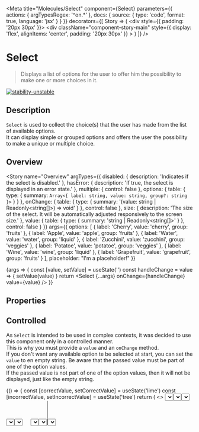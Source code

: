 

<Meta
  title="Molecules/Select"
  component={Select}
  parameters={{
    actions: { argTypesRegex: '^on.*' },
    docs: {
      source: {
        type: 'code',
        format: true,
        language: 'jsx'
      }
    }
  }}
  decorators={[
    Story => (
      <ThemeProvider>
        <div style={{ padding: '20px 30px' }}>
          <ThemeSwitcher />
        </div>
        <div
          className="component-story-main"
          style={{
            display: 'flex',
            alignItems: 'center',
            padding: '20px 30px'
          }}
        >
          <Story />
        </div>
      </ThemeProvider>
    )
  ]}
/>

# Select

> Displays a list of options for the user to offer him the possibility to make one or more choices in it.

[![stability-unstable](https://img.shields.io/badge/stability-unstable-yellow.svg)](https://github.com/emersion/stability-badges#unstable)

## Description

`Select` is used to collect the choice(s) that the user has made from the list of available options.  
It can display simple or grouped options and offers the user the possibility to make a unique or multiple choice.

## Overview

<Story
  name="Overview"
  argTypes={{
    disabled: {
      description: 'Indicates if the select is disabled.'
    },
    hasError: {
      description: 'If true, the select is displayed in an error state.'
    },
    multiple: {
      control: false
    },
    options: {
      table: {
        type: {
          summary: `Array<{ label: string, value: string, group?: string }>`
        }
      }
    },
    onChange: {
      table: {
        type: {
          summary: '(value: string | Readonly<string[]>) => void'
        }
      },
      control: false
    },
    size: {
      description:
        'The size of the select. It will be automatically adjusted responsively to the screen size.'
    },
    value: {
      table: {
        type: {
          summary: 'string | Readonly<string[]>'
        }
      },
      control: false
    }
  }}
  args={{
    options: [
      { label: 'Cherry', value: 'cherry', group: 'fruits' },
      { label: 'Apple', value: 'apple', group: 'fruits' },
      { label: 'Water', value: 'water', group: 'liquid' },
      { label: 'Zucchini', value: 'zucchini', group: 'veggies' },
      { label: 'Potatoe', value: 'potatoe', group: 'veggies' },
      { label: 'Wine', value: 'wine', group: 'liquid' },
      { label: 'Grapefruit', value: 'grapefruit', group: 'fruits' }
    ],
    placeholder: "I'm a placeholder!"
  }}
>
  {args => {
    const [value, setValue] = useState('')
    const handleChange = value => {
      setValue(value)
    }
    return <Select {...args} onChange={handleChange} value={value} />
  }}
</Story>

## Properties

<ArgsTable story="Overview" />

## Controlled

As `Select` is intended to be used in complex contexts, it was decided to use this component only in a controlled manner.  
This is why you must provide a `value` and an `onChange` method.  
If you don't want any available option te be selected at start, you can set the `value` to en empty string.
Be aware that the passed value must be part of one of the option values.  
If the passed value is not part of one of the option values, then it will not be displayed, just like the empty string.

<Canvas className="select-canvas">
  <Story name="Controlled">
    {() => {
      const [correctValue, setCorrectValue] = useState('lime')
      const [incorrectValue, setIncorrectValue] = useState('tree')
      return (
        <>
          <Select
            helperText="The past value 'lime' is one of the options."
            size="x-large"
            value={correctValue}
            onChange={setCorrectValue}
            options={[
              { label: 'Apple', value: 'apple' },
              { label: 'Lime', value: 'lime' }
            ]}
          />
          <Select
            helperText="The past value 'tree' is not part of the options."
            size="x-large"
            value={incorrectValue}
            onChange={setIncorrectValue}
            options={[
              { label: 'Orange', value: 'orange' },
              { label: 'Banana', value: 'banana' }
            ]}
          />
        </>
      )
    }}
  </Story>
</Canvas>

## Options

A list of options of `SelectOption` type must be provided in order to use `Select`.  
The options list must be provided in the order you want them to appear and must follow a certain formalism:

```ts
type SelectOption = {
  readonly label: string // text displayed in select
  readonly value: string // value selected by the user
  readonly group?: string // optional property that allows to group some options according to their belonging to a group
}
```

Here is an example of the 3 cases concerning the option lists:

- a list composed of options without groups
- a list composed of options with groups
- a mixed list composed of options with and without groups

<Canvas className="select-canvas">
  <Story name="Options">
    {() => {
      const [value1, setValue1] = useState('')
      const [value2, setValue2] = useState('')
      const [value3, setValue3] = useState('')
      return (
        <>
          <Select
            fullWidth
            onChange={setValue1}
            options={[
              { label: 'Tomatoe', value: 'tomatoe' },
              { label: 'Bread', value: 'bread' },
              { label: 'Lime', value: 'lime' },
              { label: 'Banana', value: 'banana' }
            ]}
            placeholder="I am containing options without groups"
            value={value1}
          />
          <Select
            fullWidth
            onChange={setValue2}
            options={[
              { label: 'Tomatoe', value: 'tomatoe', group: 'Fruits' },
              { label: 'Bread', value: 'bread', group: 'Sides' },
              { label: 'Lime', value: 'lime', group: 'Fruits' },
              { label: 'Potatoe', value: 'potatoe', group: 'Vegetables' }
            ]}
            placeholder="I am containing options with groups"
            value={value2}
          />
          <Select
            fullWidth
            onChange={setValue3}
            options={[
              { label: 'Tomatoe', value: 'tomatoe' },
              { label: 'Bread', value: 'bread', group: 'Sides' },
              { label: 'Lime', value: 'lime', group: 'Fruits' },
              { label: 'Potatoe', value: 'potatoe' }
            ]}
            placeholder="I am containing options with &amp; without groups"
            value={value3}
          />
        </>
      )
    }}
  </Story>
</Canvas>

We provide you with two alphabetical sorting methods, to help you present the options, that you can import from `@okp4/ui`:

- `getOptionsAscendingSorted` : groups (if any) will be sorted alphabetically in **ascending** order, as well as the options belonging to its groups.
- `getOptionsDescendingSorted`: groups (if any) will be sorted alphabetically in **descending** order, as well as the options belonging to its groups.

##### **`example.tsx`**

```tsx
import { useState } from 'react'
import { getOptionsAscendingSorted, getOptionsDescendingSorted, Select } from '@okp4/ui'
import type { UseState } from '@okp4/ui'

export const MyExampleComponent: React.FC = () => {
  const [value1, setValue1]: UseState<string | <string[]>> = useState('')
  const [value2, setValue2]: UseState<string | <string[]>> = useState('')
  const [value3, setValue3]: UseState<string | <string[]>> = useState('')

  const options = [
    { label: 'Bread', value: 'bread', group: 'Sides' },
    { label: 'Tomatoe', value: 'tomatoe', group: 'Fruits' },
    { label: 'Water', value: 'water' },
    { label: 'Potatoe', value: 'potatoe', group: 'Vegetables' },
    { label: 'Sauce', value: 'sauce' },
    { label: 'Apricot', value: 'apricot', group: 'Fruits' },
    { label: 'Lime', value: 'lime', group: 'Fruits' }
  ]

  return (
    <div>
      <Select
        onChange={setValue1}
        options={options}
        placeholder="I am containing unsorted options"
        value={value1}
      />
      <Select
        onChange={setValue2}
        options={getOptionsAscendingSorted(options)}
        placeholder="I am containing ascending sorted options"
        value={value2}
      />
      <Select
        onChange={setValue3}
        options={getOptionsDescendingSorted(options)}
        placeholder="I am containing descending sorted options"
        value={value3}
      />
    </div>
  )
}
```

## Disabled

`Select` can be disabled by setting the `disabled` property to `true`.  
It is then impossible to enter a value or to open the menu, and the value should not be submitted to its parent.

<Canvas className="select-canvas">
  <Story name="Disabled">
    {() => {
      const [value, setValue] = useState('')
      return (
        <Select
          disabled
          onChange={setValue}
          options={[
            { label: 'Apple', value: 'apple' },
            { label: 'Banana', value: 'banana' }
          ]}
          placeholder="I am disabled"
          value={value}
        />
      )
    }}
  </Story>
</Canvas>

## Error state

If `hasError` property is set to true, `Select` will be displayed with an error semantic color.  
In addition, the helperText property can be set to display an error message below `Select`.

<Canvas className="select-canvas">
  <Story name="Error state">
    {() => {
      const [value, setValue] = useState('')
      const handleChange = value => {
        setValue(value)
      }
      return (
        <Select
          hasError
          helperText="Error message."
          onChange={handleChange}
          options={[
            { label: 'Apple', value: 'apple' },
            { label: 'Mango', value: 'mango,' }
          ]}
          placeholder="I think I may have an error !"
          size="medium"
          value={value}
        />
      )
    }}
  </Story>
</Canvas>

## FullWidth

`Select` can take 100% width if the `fullWidth` property is set to true.

<Canvas className="select-canvas">
  <Story name="FullWidth">
    {() => {
      const [value, setValue] = useState('')
      const handleChange = value => {
        setValue(value)
      }
      return (
        <Select
          fullWidth
          placeholder="I am in 100% width"
          onChange={handleChange}
          options={[
            { label: 'Apple', value: 'apple' },
            { label: 'Apricot', value: 'Apricot' }
          ]}
          value={value}
        />
      )
    }}
  </Story>
</Canvas>

## Multiple

The optional `multiple` property allows the user to choose several values from a list of options. It is set to `false` by default.  
The list of selected options is displayed in alphabetical order.

<Canvas className="select-canvas">
  <Story name="Multiple">
    {() => {
      const [values, setValues] = useState(['lime', 'apple'])
      const handleChange = selectedOptions => {
        setValues(selectedOptions)
      }
      return (
        <Select
          multiple
          onChange={handleChange}
          options={[
            { label: 'Lime', value: 'lime' },
            { label: 'Apple', value: 'apple' },
            { label: 'Pear', value: 'pear' }
          ]}
          placeholder="I am multiple"
          value={values}
        />
      )
    }}
  </Story>
</Canvas>

## Sizes

Size options are `x-small`, `small`, `medium`, `large`, `x-large` and will be automatically adjusted responsively to the screen size.  
If none is given, `medium` is the default value.

<Canvas className="select-canvas">
  <Story name="Sizes">
    {() => {
      const sizes = ['x-small', 'small', 'medium', 'large', 'x-large']
      const [values, setValues] = useState({
        'x-small': '',
        small: '',
        medium: '',
        large: '',
        'x-large': ''
      })
      const handleChange = (value, size) => {
        setValues({ ...values, [size]: value })
      }
      return sizes.map(size => (
        <div key={size} style={{ maxWidth: '100%' }}>
          <Select
            onChange={value => handleChange(value, size)}
            options={[
              { label: 'Apple', value: 'apple' },
              { label: 'Banana', value: 'banana' }
            ]}
            placeholder={size}
            size={size}
            value={values[size]}
          />
        </div>
      ))
    }}
  </Story>
</Canvas>
